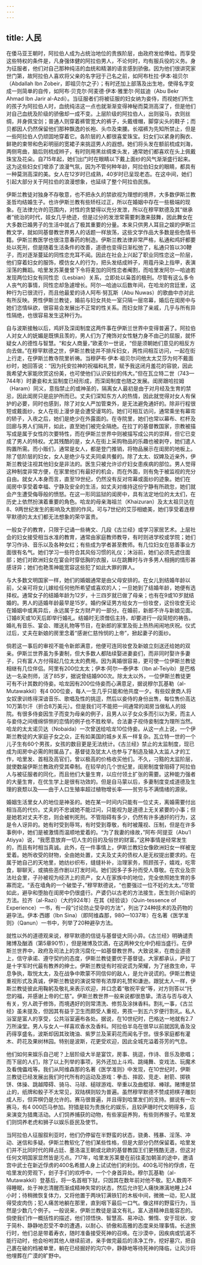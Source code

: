 ```yaml
---
---
---
```

title: 人民
---




在倭马亚王朝时，阿拉伯人成为占统治地位的贵族阶层，由政府发给俸给。而享受这些特权的条件是，凡身强体健的阿拉伯男人，不论何时，均有服兵役的义务。身为征服者，他们对自己那种纯洁的血统和精湛的语言感到骄傲。因为他们很讲究家世门第，故阿拉伯人喜欢将父亲的名字冠于己名之前，如阿布杜拉·伊本·祖贝尔（Abdallah Ibn Zobeir，即祖贝尔之子）；有时还加上部落及出生地，使得名字变成一则简单的自传，如阿布·贝克尔·阿麦德·伊本·雅里尔·阿兹迪（Abu Bekr Ahmad Ibn Jarir al-Azdi）。当征服者们将被征服的妇女纳为妾侍，而视她们所生的孩子为阿拉伯人时，血统纯洁这一点也就渐渐变得神秘而莫测高深了，但是他们对自己血统及阶级的骄傲却一成不变。上层阶级的阿拉伯人，出则骏马，衣则丝绸，并身佩宝剑；普通人则穿着裤管宽大的裤子，头戴缠帽，脚穿尖头的鞋子；而贝都因人仍然保留他们那种飘逸的长袍、头巾及束腰。长褶裤为先知所禁止，但是一些阿拉伯人仍顽固地穿着它。各阶层的人都很喜爱珠宝。妇女们以紧身的胸衣、鲜艳的束带和色彩明丽的宽裙子来挑逗男人的遐想。她们将头发在额前梳成刘海，两侧弯曲，脑后则梳成辫子，有时则用黑丝绸束头发，通常她们都喜欢在头上佩戴珠宝及花朵。自715年起，她们出门时在眼睛以下戴上面纱的风气渐渐盛行起来。这为这些妇女们增添了浪漫气氛，因为不管何种年龄，阿拉伯妇女的眼睛，都具有一种莫测高深的美。女人在12岁时已成熟，40岁时已呈现老态。在这中间，她们引起大部分关于阿拉伯的浪漫想象，也延续了整个阿拉伯民族。

伊斯兰教徒对独身不存敬意，也不把永久的禁欲视为理想的境界，大多数伊斯兰教圣哲均结婚生子。也许伊斯兰教有些矫枉过正，所以在婚姻中存在一些极端的现象。在法律允许的范围内，对性的贪婪得以充分发泄，所以在穆罕默德及其“继承者”统治的时代，妓女几乎绝迹，但是过分的发泄常需要刺激来鼓舞，因此舞女在大多数已婚男子的生活中就占了极其重要的分量。本来只供男人耳目之娱的伊斯兰教文学，就如同基督教世界男人的话题一样放荡，这些文学作品大多数是些色情书籍。伊斯兰教医学也很注意春药的制造。伊斯兰教法律非常严格，私通和鸡奸都要处以死刑，但是随着生活条件的改善，道德也变得日渐松弛了，私通只笞以30鞭子，而对逐渐蔓延的同性恋充耳不闻。因此在社会上兴起了职业同性恋这一阶层，他们穿着妇女的服饰，模仿女人的行为，把头发结成辫子，用蔻丹染上指甲，表演淫荡的舞蹈。哈里发苏莱曼曾下令将麦加的同性恋者阉割，而哈里发阿尔—哈迪若发现两位妇女有同性恋（Lesbian）关系，立即处以枭首的极刑。尽管有这么多令人丧气的事情，同性恋却急遽增长。阿尔—哈迪以后数年间，在哈龙的宫廷里，这种行为已很流行，而且他最爱的诗人阿布·努瓦斯（Abu Nuwas）的歌曲中亦对此有所反映。男性伊斯兰教徒，婚前与妇女共处一室只隔一层帘幕，婚后在闺房中与她们恣情纵欲，很容易会发展出不正常的性关系。而妇女除了亲戚，几乎与所有异性隔绝，也很容易发生这种行为。

自与波斯接触以后，鸡奸及深闺制度这两件事在伊斯兰世界中变得普遍了。阿拉伯人对女人的妩媚是既惧且羡的，男人们为了掩饰对女性魅力身不由己的屈服，就怀疑女人的德性与智慧。“和女人商量，”欧麦尔一世说，“但是须朝她们意见的相反方向去做。”在穆罕默德之世，伊斯兰教徒并不排斥妇女，两性间相互访问，一起在街上行走，在伊斯兰教寺院里祈祷。当穆萨布·伊本·祖贝尔问他太太艾莎为何不戴面纱时，她回答说：“因为托安拉神的祝福和礼赞，赋予我这闭月羞花的容貌，因此我希望大家能欣赏这份美，也可使他们认识安拉的伟大。”但在瓦立特二世（743—744年）时妻妾和太监制度已经形成，而深闺制度也随之发展。闺房跟哈拉姆（Haram）同义，意指禁止的或神圣的，隔离女人最初是由于对月经及生育的禁忌，因此闺房只是庇护所而已。丈夫们深知东方人的热情，因此就觉得对女人有保护的必要，同时也感到，除了对女人严加管束外，是无法避免通奸的。除非行程很短或戴面纱，女人在街上漫步是会遭受谩骂的。她们可相互访问，通常乘坐有幕帘的轿子，入夜之后，她们是绝少在外露面的。在寺院里，她们也常以幕布、栏杆及回廊与男人们隔开，如此，直至她们被完全隔绝。在拉丁的基督教国家，宗教被描写成是属于女性的次要特性，而在伊斯兰世界中则被描写成公共的崇拜，但它已变成了男人的特权。尤其残酷的是，女人在街上采购物品的乐趣也被剥夺，她们遣人购置所需。而小贩们，通常是女人，都是登门推销，将物品展示在闺房的地板上。除了低阶层的妇女，女人是绝少与丈夫同桌共餐的。除了太太、奴婢及近亲外，伊斯兰教徒注视其他妇女是非法的。医生只被允许诊疗妇女患疾病的部位。男人觉得这种制度非常方便，在家里他们有最好的机会，而在外面，则有免于被监视的充分自由。就女人本身而言，直至19世纪，仍然没有反对帘幕或面纱的迹象。她们在闺房中享受着幸福、宁静及安全的生活，如丈夫对维持这份宁静有所疏忽，她们就会产生遭受侮辱般的愤怒。在这一形同监狱的闺房中，具有法定地位的太太们，在历史上依然扮演着重要的角色。哈龙的母亲海祖兰（Khaizuran）及太太祖贝达在8、9两世纪发生的影响及大胆的作风，可与7世纪的艾莎相媲美，她们享受着连穆罕默德的太太们都无法想象的荣华富贵。

一般女子的教育，只限于记诵一些祷文、几段《古兰经》或学习家居艺术。上层社会的妇女接受相当水准的教育，通常由家庭教师教导，有时则进学校或学院；她们学习作诗、音乐以及各种女红；有些成为学者甚至教师。有几位妇女在慈善事业方面很有名气。她们学习一些符合其风俗习惯的礼仪；沐浴前，她们必须先遮住面部；她们对欧洲妇女在宴会时穿低胸的衣服，以在跳舞时与许多男人相拥的情形甚感讶异；她们也艳羡神能宽容这些犯了如此大罪的罪人。

与大多数文明国家一样，她们的婚姻通常是由父母安排的。在女儿到结婚年龄以前，父亲可将女儿嫁给任何他所希望或喜欢的人；一旦她到了结婚年龄，她便有选择权。通常女子的结婚年龄为12岁，十三四岁就已做了母亲；也有在9或10岁就结婚的。男人的适婚年龄最早是15岁。婚约保证男方给女方一份妆奁，这份妆奁无论在婚姻中或离异后，永远属于女方财产的一部分。在婚前，新郎不许与新娘见面。订婚8天或10天后即举行婚礼。结婚时无须僧侣主持，却要进行一段简短的祷告。婚礼有音乐、宴会、赠送礼物等节目，在新郎的家里及街上热热闹闹地庆祝。仪式过后，丈夫在新娘的房里念着“感谢仁慈怜悯的上帝”，掀起妻子的面纱。

倘若这一事后的审视不能令新郎满意，他便可连同妆奁及新娘立刻送还给她的双亲。伊斯兰世界虽为多妻制，但大多数人都陆续娶进妻妾们，而非同时娶许多妻子，只有富人方付得起几位太太的费用。因为离婚很容易，更可使一位伊斯兰教徒相继有几位伴侣。阿里有200位太太；伊本·阿尔—泰伊本（Ibn al-Teiyib）是巴格达一名染剂师，活了85岁，据说曾结婚900次。除太太以外，一位伊斯兰教徒更可有不计其数的侍妾。哈龙因有200位侍妾而心满意足，据说穆尔瓦基勒（al-Mutawakkil）有4 000位妾，每人一生几乎只能和他共度一夕。有些奴隶商人将女奴隶训练得深谙音乐、歌唱及性的挑逗，然后以妾侍的身份出售，每位售价高达10万第尔汗（折合8万美元）。但是我们可不能把一间通常的闺房当做私人的妓院。有很多侍妾因生子而变为母亲的例子，且男人以子女众多而引以为荣，而主人与妾侍之间缠绵悱恻的恋情的例子也不胜枚举。合法妻子视侍妾制度为理所当然。哈龙的太太诺贝达（Nobaida）一次曾送给哈龙10位侍妾。从这一点上说，一个伊斯兰教徒的大家庭子女之众，正有如美国的城乡关系一样复杂。瓦立特一世的一个儿子生有60个男孩，女孩的数目更是无法统计。《古兰经》禁止的太监制度，现已成为闺房中必需的附属品了。基督徒及犹太人也参与了制造及输入太监人才的工作，哈里发、首相及高官们，曾以极高的价格收买他们。不久，刁黠的太监阶层，就使数届伊斯兰教政府受其牵制。在较早的几个世纪里，闺房制度曾阻碍了阿拉伯人与被征服者的同化，而且他们大量生育，以应付领土扩张的需要。这种能力强者的大量生育，在优生学上是很有功效的。但是自马蒙以后，多妻制度变成道德及生理的衰颓以及——由于人口生殖率超过植物增长率——贫穷与不满情绪的源泉。

婚姻生活里女人的地位是神圣的。她在某一时间内只能有一位丈夫，离婚需要付出相当高的代价。丈夫的不忠诚她不能过问，只能视为是道德上无关紧要的小事；但是她若对丈夫不忠，则会被判死刑。不管阻碍有多少，仍然有许多通奸的行为，这是令人讶异的。她有时受到辱骂，有时受到尊敬，有时被蔑视、压制，但是在许多事例中，她们是被激情而温顺地爱着的。“为了我妻的缘故，”阿布·阿提亚（Abu’l Atiyya）说，“我愿意放弃一切人生的目的及俗世的财富。”这种事情是经常发生的，而且有时相当真诚。此外，在一件事情上，伊斯兰教妇女像欧洲妇女一样被宠爱着。她所收受的财物，全由她处置，丈夫及丈夫的债权人是无权提出要求的。在属于她自己的天地里，她纺纱织布，缝缝补补，治理家务，照顾孩子，嬉戏，吃零食，聊聊天，或搞些恶作剧以打发时间。她们因多子多孙而受人尊敬。在农业及宗法社会里，子孙被视为经济上的资产，女人在家族中的地位，完全依照她生育的多寡而定。“丢在墙角的一个破垫子，”穆罕默德说，“也要强过一位不妊的太太。”尽管如此，避孕和堕胎在闺房中仍很盛行。产婆仍以古老的方法接生，医生则介绍新的方法。拉齐（al-Razi）（大约924年）在其《经验谈》（Quin-tessence of Experience）一书，有一段“讨论防止受孕的方法”，列出了24种技术的及药物的避孕法。伊本·西娜（Ibn Sina）（即阿维森那，980—1037年）在名著《医学准则》（Qanun）一书中，列举了20种避孕方法。

就性以外的道德观来说，穆罕默德的信徒与基督徒大同小异。《古兰经》明确谴责赌博及酗酒（第5章90节），但是赌博及饮酒，在这两种文化中仍相当盛行。在伊斯兰世界中，政府及司法上的贪污腐化一如基督教世界。大致说来，在商业道德上，信守承诺、遵守契约的态度，伊斯兰教徒要优于基督徒。大家都承认，萨拉丁是十字军时代最有教养的绅士。伊斯兰教徒有时视说谎为荣耀，为了拯救生命，平息争执，取悦太太，及在战争中欺蒙不同信仰的敌人，是允许说谎的。伊斯兰教徒重视形式及真诚，伊斯兰教徒的演说常带有浓厚的礼赞和谦逊。跟犹太人一样，伊斯兰教徒彼此用鞠躬及敬礼来表示欢迎，并口念着“敬祝平安”等，对方则答以“托您的福，并感谢上帝的仁慈”。伊斯兰教世界一般来说都很恳挚。清洁与否与收入有关，穷人疏于修饰，而境遇好的则常清洗、修剪及涂抹香料。割礼一事，《古兰经》虽未提及，但因其有益于卫生而颇受人重视，男孩一到五六岁便行割礼。私人浴室是富人的享受，公共浴室遍布各处。据说，在10世纪时，巴格达一地就有2.7万所澡堂。男人与女人一样喜欢香水及香料。阿拉伯半岛在很早以前就因乳香及没药得享盛名，波斯却因其玫瑰油、紫罗兰及茉莉花而闻名于世。很多家庭都有灌木、莳花及果树林园。特别是波斯，花更受欢迎，因此全城充溢着芬芳的气息。

他们如何来娱乐自己呢？上层阶级大半是宴饮，房事、挑逗，作诗、音乐及歌唱；而下层的人们，除了以上列举的事项，另外还加上斗鸡、跳绳舞、变戏法、玩魔术及看傀儡戏等。我们从阿维森那的名著《医学准则》中发现，在10世纪时，伊斯兰教徒已经发展出我们时代所有的运动及游戏：拳击、摔跤、竞走、射箭、掷铁饼、体操、跳越障碍、骑马、马球、槌球游戏、举重以及曲棍球、棒球。赌博是禁止的，纸牌和骰子不太常见，双陆棋则较为普遍。虽然穆罕默德不赞成把棋子雕刻成人形，但弈棋仍是允许的。赛马很普遍，并且得到哈里发们的支持。据说有一次赛马，有4 000匹马参加。狩猎是较为贵族化的娱乐，且较萨珊时代文明得多，后来演变为猎鹰活动。人们饲养捕获的动物，有些家庭养狗，有些则养猴子。哈里发们则饲养老虎和狮子以娱乐臣民及使节。

当阿拉伯人征服叙利亚时，他们仍停留在半野蛮的状态，骁勇、残暴、淫荡、冲动、迷信和多疑。伊斯兰教软化了他们某些性格，但是大部分仍然保留着。哈里发们并不比同时代的拜占廷、墨洛温王朝或北欧的基督教国王们更残酷无道，但这对任何文明国家显然皆是污点。717年，哈里发苏莱曼在前往麦加朝圣的途中，邀请宫中武士在新近俘虏的400名希腊人身上试试他们的利剑。400名可怜的俘虏，在哈里发的旁观下，刽子手们的欢呼中，一个个身首异处。穆尔瓦基勒（al-Mutawakkil）登基后，将一名首相下狱，只因其在数年前对他不敬。犯人数周不得睡眠，处于神志清醒而渐成精神失常的状态，然后允许犯人痛快淋漓地睡上24小时；待稍微恢复体力，又将他置于两块钉满铁钉的木板中间，微微一动，犯人就得受皮肉伤；犯人痛苦地躺在那里，直到咽下最后一口气。像这样的野蛮行为，当然是少数几个例子。一般说来，伊斯兰教徒是温文有礼，富人道精神且能容忍的。倘使我们作一概括性的描述，他们领悟快、智慧高、易冲动、懒惰、安于现状、安于简朴、静静地忍受不幸的遭遇，以耐心、骄傲和高雅的态度来处理事情。长途旅行时，他们总是带着寿衣，随时准备接受死神的召唤。在沙漠中，因疾病或饥渴不能行动时，他会吩咐其他人继续前进，亲手做完最后的涤净工作，挖好墓穴，把自己裹在破的绉被单里，躺在已经掘好的沟穴中，静静地等待死神的降临，让风沙将他埋葬在广漠的旷野中。